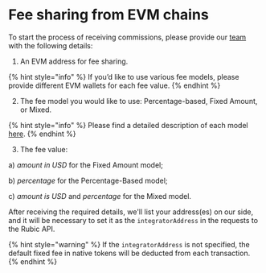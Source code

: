 # Fee sharing from EVM chains

To start the process of receiving commissions, please provide our [team](https://t.me/RubicPartnershipBot) with the following details:

1. An EVM address for fee sharing.

{% hint style="info" %}
If you’d like to use various fee models, please provide different EVM wallets for each fee value.
{% endhint %}

2. The fee model you would like to use: Percentage-based, Fixed Amount, or Mixed.

{% hint style="info" %}
Please find a detailed description of each model [here](https://docs.rubic.finance/rubic-api/monetization-and-fees).
{% endhint %}

3. The fee value:

a) *amount in USD* for the Fixed Amount model;

b) *percentage* for the Percentage-Based model;

с) *amount is USD* and *percentage* for the Mixed model.

After receiving the required details, we'll list your address(es) on our side, and it will be necessary to set it as the `integratorAddress` in the requests to the Rubic API.&#x20;

{% hint style="warning" %}
If the `integratorAddress` is not specified, the default fixed fee in native tokens will be deducted from each transaction.
{% endhint %}